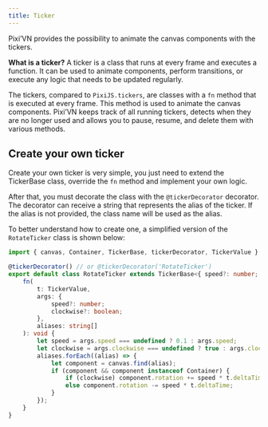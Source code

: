 ```yaml
---
title: Ticker
---
```


Pixi’VN provides the possibility to animate the canvas components with the tickers.

**What is a ticker?** A ticker is a class that runs at every frame and executes a function. It can be used to animate components, perform transitions, or execute any logic that needs to be updated regularly.

The tickers, compared to `PixiJS.tickers`, are classes with a `fn` method that is executed at every frame. This method is used to animate the canvas components. Pixi’VN keeps track of all running tickers, detects when they are no longer used and allows you to pause, resume, and delete them with <DynamicLink href="/start/canvas-tickers-functions">various methods</DynamicLink>.

## Create your own ticker

Create your own ticker is very simple, you just need to extend the <DynamicLink href="/start/canvas-tickers-functions">TickerBase</DynamicLink> class, override the `fn` method and implement your own logic.

After that, you must decorate the class with the `@tickerDecorator` decorator. The decorator can receive a string that represents the alias of the ticker. If the alias is not provided, the class name will be used as the alias.

To better understand how to create one, a simplified version of the `RotateTicker` class is shown below:

```typescript title="canvas/tickers/RotateTicker.ts"
import { canvas, Container, TickerBase, tickerDecorator, TickerValue } from "@drincs/pixi-vn";

@tickerDecorator() // or @tickerDecorator('RotateTicker')
export default class RotateTicker extends TickerBase<{ speed?: number; clockwise?: boolean }> {
    fn(
        t: TickerValue,
        args: {
            speed?: number;
            clockwise?: boolean;
        },
        aliases: string[]
    ): void {
        let speed = args.speed === undefined ? 0.1 : args.speed;
        let clockwise = args.clockwise === undefined ? true : args.clockwise;
        aliases.forEach((alias) => {
            let component = canvas.find(alias);
            if (component && component instanceof Container) {
                if (clockwise) component.rotation += speed * t.deltaTime;
                else component.rotation -= speed * t.deltaTime;
            }
        });
    }
}
```
